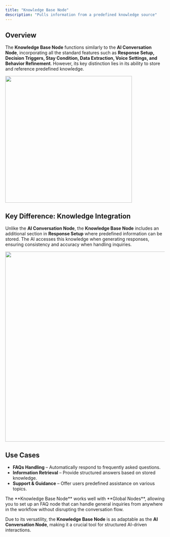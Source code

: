 ```yaml
---
title: "Knowledge Base Node"
description: "Pulls information from a predefined knowledge source"
---
```


## Overview

The **Knowledge Base Node** functions similarly to the **AI Conversation Node**, incorporating all the standard features such as **Response Setup, Decision Triggers, Stay Condition, Data Extraction, Voice Settings, and Behavior Refinement**. However, its key distinction lies in its ability to store and reference predefined knowledge.

<img
  width="400"
  src="/images/knowledge-base-node.png"
/>

## Key Difference: Knowledge Integration

Unlike the **AI Conversation Node**, the **Knowledge Base Node** includes an additional section in **Response Setup** where predefined information can be stored. The AI accesses this knowledge when generating responses, ensuring consistency and accuracy when handling inquiries.

<img
  width="600"
  src="/images/response-setup-knowledge.png"
/>

## Use Cases

- **FAQs Handling** – Automatically respond to frequently asked questions.
- **Information Retrieval** – Provide structured answers based on stored knowledge.
- **Support & Guidance** – Offer users predefined assistance on various topics.

<Tip>
  The **Knowledge Base Node** works well with **Global Nodes**, allowing you to set up an FAQ node that can handle general inquiries from anywhere in the workflow without disrupting the conversation flow.
</Tip>

Due to its versatility, the **Knowledge Base Node** is as adaptable as the **AI Conversation Node**, making it a crucial tool for structured AI-driven interactions.